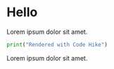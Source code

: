# Hello

Lorem ipsum dolor sit amet.

```python hello.py mark=1[22:30]
print("Rendered with Code Hike")
```

Lorem ipsum dolor sit amet.

